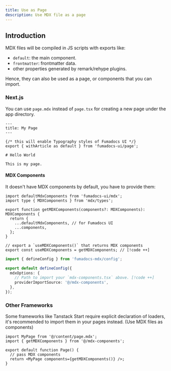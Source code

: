 ```yaml
---
title: Use as Page
description: Use MDX file as a page
---
```


## Introduction

MDX files will be compiled in JS scripts with exports like:

- `default`: the main component.
- `frontmatter`: frontmatter data.
- other properties generated by remark/rehype plugins.

Hence, they can also be used as a page, or components that you can import.

### Next.js

You can use `page.mdx` instead of `page.tsx` for creating a new page under the app directory.

```mdx title="app/my-page/page.mdx"
---
title: My Page
---

{/* this will enable Typography styles of Fumadocs UI */}
export { withArticle as default } from 'fumadocs-ui/page';

# Hello World

This is my page.
```

#### MDX Components

It doesn't have MDX components by default, you have to provide them:

```tsx tab="mdx-components.tsx"
import defaultMdxComponents from 'fumadocs-ui/mdx';
import type { MDXComponents } from 'mdx/types';

export function getMDXComponents(components?: MDXComponents): MDXComponents {
  return {
    ...defaultMdxComponents, // for Fumadocs UI
    ...components,
  };
}

// export a `useMDXComponents()` that returns MDX components
export const useMDXComponents = getMDXComponents; // [!code ++]
```

```ts tab="source.config.ts"
import { defineConfig } from 'fumadocs-mdx/config';

export default defineConfig({
  mdxOptions: {
    // Path to import your `mdx-components.tsx` above. [!code ++]
    providerImportSource: '@/mdx-components',
  },
});
```

### Other Frameworks

Some frameworks like Tanstack Start require explicit declaration of loaders, it's recommended to import them in your pages instead.
(Use MDX files as components)

```tsx title="app/my-page.tsx"
import MyPage from '@/content/page.mdx';
import { getMDXComponents } from '@/mdx-components';

export default function Page() {
  // pass MDX components
  return <MyPage components={getMDXComponents()} />;
}
```
